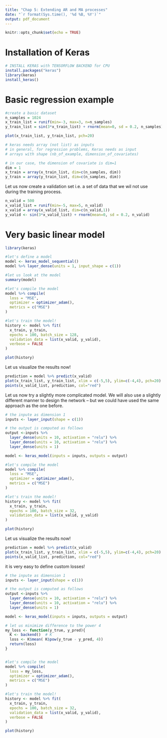 ```yaml
---
title: "Chap 5: Extending AR and MA processes"
date: "`r format(Sys.time(), '%d %B, %Y')`"
output: pdf_document
---
```


```r
knitr::opts_chunk$set(echo = TRUE)
```

# Installation of Keras
```r
# INSTALL KERAS with TENSORFLOW BACKEND for CPU
install.packages("keras")
library(keras)
install_keras()
```


# Basic regression example
```r
#create a basic dataset
n_samples = 1024
x_train_list = runif(min=-3, max=3, n=n_samples)
y_train_list = sin(3*x_train_list) + rnorm(mean=0, sd = 0.2, n_samples)

plot(x_train_list, y_train_list, pch=20)
```

```r
# keras needs array (not list) as inputs
# in general, for regression problems, Keras needs as input
# arrays with shape (nb_of_example, dimension_of_covariates)

# in our case, the dimension of covariate is dim=1
dim = 1
x_train = array(x_train_list, dim=c(n_samples, dim))
y_train = array(y_train_list, dim=c(n_samples, dim))
```


Let us now create a validation set i.e. a set of data that we wil not use during the training process.
```r
n_valid = 500
x_valid_list = runif(min=-5, max=5, n_valid)
x_valid = array(x_valid_list, dim=c(n_valid,1))
y_valid <- sin(3*x_valid_list) + rnorm(mean=0, sd = 0.2, n_valid)
```


# Very basic linear model
```r
library(keras)

#let's define a model
model <- keras_model_sequential() 
model %>% layer_dense(units = 1, input_shape = c(1))

#let us look at the model
summary(model)

#let's compile the model
model %>% compile(
  loss = "MSE",
  optimizer = optimizer_adam(),
  metrics = c("MSE")
)

#let's train the model!
history <- model %>% fit(
  x_train, y_train, 
  epochs = 100, batch_size = 128, 
  validation_data = list(x_valid, y_valid),
  verbose = FALSE
)

plot(history)
```

Let us visualize the results now!

```r
prediction = model %>% predict(x_valid)
plot(x_train_list, y_train_list, xlim = c(-5,5), ylim=c(-4,4), pch=20)
points(x_valid_list, prediction, col="red")
```


Let us now try a slightly more complicated model. We will also use a slightly different manner to design the network -- but we could have used the same approach as the one before.
```r
# the inpute as dimension 1
inputs <- layer_input(shape = c(1))

# the output is computed as follows
output <-inputs %>% 
  layer_dense(units = 10, activation = "relu") %>% 
  layer_dense(units = 10, activation = "relu") %>%
  layer_dense(units = 1) 

model <- keras_model(inputs = inputs, outputs = output)

#let's compile the model
model %>% compile(
  loss = "MSE",
  optimizer = optimizer_adam(),
  metrics = c("MSE")
)

#let's train the model!
history <- model %>% fit(
  x_train, y_train, 
  epochs = 100, batch_size = 32, 
  validation_data = list(x_valid, y_valid)
)

plot(history)
```

Let us visualize the results now!

```r
prediction = model %>% predict(x_valid)
plot(x_train_list, y_train_list, xlim = c(-5,5), ylim=c(-4,4), pch=20)
points(x_valid_list, prediction, col="red")
```


it is very easy to define custom losses!
```r
# the inpute as dimension 1
inputs <- layer_input(shape = c(1))

# the output is computed as follows
output <-inputs %>% 
  layer_dense(units = 10, activation = "relu") %>% 
  layer_dense(units = 10, activation = "relu") %>%
  layer_dense(units = 1) 

model <- keras_model(inputs = inputs, outputs = output)

# let us minimize difference to the power 4
my_loss <- function(y_true, y_pred){
  K <- backend()  # K
  loss <- K$mean( K$pow(y_true - y_pred, 4)) 
  return(loss)
}


#let's compile the model
model %>% compile(
  loss = my_loss,
  optimizer = optimizer_adam(),
  metrics = c("MSE")
)

#let's train the model!
history <- model %>% fit(
  x_train, y_train, 
  epochs = 100, batch_size = 32, 
  validation_data = list(x_valid, y_valid),
  verbose = FALSE
)

plot(history)
```

